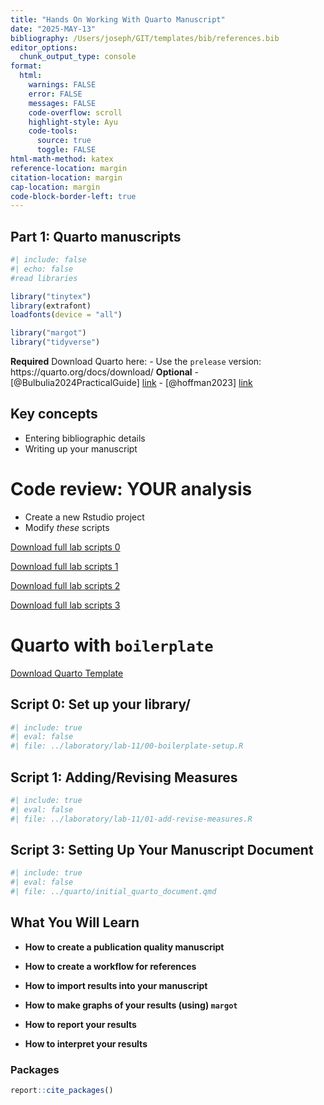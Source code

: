 ```yaml
---
title: "Hands On Working With Quarto Manuscript"
date: "2025-MAY-13"
bibliography: /Users/joseph/GIT/templates/bib/references.bib
editor_options: 
  chunk_output_type: console
format:
  html:
    warnings: FALSE
    error: FALSE
    messages: FALSE
    code-overflow: scroll
    highlight-style: Ayu
    code-tools:
      source: true
      toggle: FALSE
html-math-method: katex
reference-location: margin
citation-location: margin
cap-location: margin
code-block-border-left: true
---
```


## Part 1: Quarto manuscripts

```r
#| include: false
#| echo: false
#read libraries

library("tinytex")
library(extrafont)
loadfonts(device = "all")

library("margot")
library("tidyverse")
```


::: {.callout-note}
**Required**
Download Quarto here: 
- Use the `prelease` version: https://quarto.org/docs/download/
**Optional**
- [@Bulbulia2024PracticalGuide] [link](https://osf.io/preprints/psyarxiv/uyg3d)
- [@hoffman2023] [link](https://arxiv.org/pdf/2304.09460.pdf)
:::

::: {.callout-important}
## Key concepts
- Entering bibliographic details
- Writing up your manuscript
:::

# Code review: YOUR analysis

-  Create a new Rstudio project
-  Modify *these* scripts


::: {.callout-note-script-0}
[Download full lab scripts 0](../laboratory/lab-10/00-setup-L10.R)
:::


::: {.callout-note-script-1}
[Download full lab scripts 1](../laboratory/ ../laboratory/lab-10/01-init-L10.R)
:::

::: {.callout-note-script-2}
[Download full lab scripts 2]( ../laboratory/lab-10/02-make-wide-L10.R)
:::

::: {.callout-note-script-3}
[Download full lab scripts 3](../laboratory/lab-10/03-models-L10-v3.R)
:::




#  Quarto with `boilerplate`

::: {.callout-quarto-manuscript-template}
[Download Quarto Template](../quarto/initial_quarto_document.qmd)
:::


## Script 0: Set up your library/


```r
#| include: true
#| eval: false
#| file: ../laboratory/lab-11/00-boilerplate-setup.R
```

## Script 1: Adding/Revising Measures

```r
#| include: true
#| eval: false
#| file: ../laboratory/lab-11/01-add-revise-measures.R

```


## Script 3: Setting Up Your Manuscript Document

```r
#| include: true
#| eval: false
#| file: ../quarto/initial_quarto_document.qmd

```



## What You Will Learn

- **How to create a publication quality manuscript** 

- **How to create a workflow for references** 

- **How to import results into your manuscript** 

- **How to make graphs of your results (using) `margot`** 

- **How to report your results**

- **How to interpret your results**


### Packages

```r
report::cite_packages()
```




